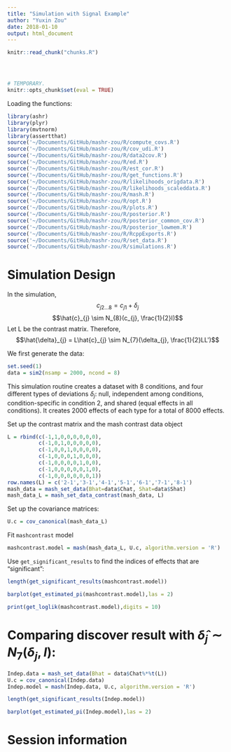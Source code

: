 ```yaml
---
title: "Simulation with Signal Example"
author: "Yuxin Zou"
date: 2018-01-10
output: html_document
---
```


```r
knitr::read_chunk("chunks.R")
```

<!-- Update knitr chunk options -->
```r
```

<!-- Insert the date the file was last updated -->
```r
```

<!-- Insert the R version (Git commit SHA1) if Git repository exists and R
 package git2r is installed -->
```r
```

```r
# TEMPORARY.
knitr::opts_chunk$set(eval = TRUE)
```

Loading the functions:

```r
library(ashr)
library(plyr)
library(mvtnorm)
library(assertthat)
source('~/Documents/GitHub/mashr-zou/R/compute_covs.R')
source('~/Documents/GitHub/mashr-zou/R/cov_udi.R')
source('~/Documents/GitHub/mashr-zou/R/data2cov.R')
source('~/Documents/GitHub/mashr-zou/R/ed.R')
source('~/Documents/GitHub/mashr-zou/R/est_cor.R')
source('~/Documents/GitHub/mashr-zou/R/get_functions.R')
source('~/Documents/GitHub/mashr-zou/R/likelihoods_origdata.R')
source('~/Documents/GitHub/mashr-zou/R/likelihoods_scaleddata.R')
source('~/Documents/GitHub/mashr-zou/R/mash.R')
source('~/Documents/GitHub/mashr-zou/R/opt.R')
source('~/Documents/GitHub/mashr-zou/R/plots.R')
source('~/Documents/GitHub/mashr-zou/R/posterior.R')
source('~/Documents/GitHub/mashr-zou/R/posterior_common_cov.R')
source('~/Documents/GitHub/mashr-zou/R/posterior_lowmem.R')
source('~/Documents/GitHub/mashr-zou/R/RcppExports.R')
source('~/Documents/GitHub/mashr-zou/R/set_data.R')
source('~/Documents/GitHub/mashr-zou/R/simulations.R')
```

# Simulation Design

In the simulation, $$c_{j2...8} = c_{j1} + \delta_{j}$$
$$\hat{c}_{j} \sim N_{8}(c_{j}, \frac{1}{2}I)$$
Let L be the contrast matrix. Therefore, $$\hat{\delta}_{j} = L\hat{c}_{j} \sim N_{7}(\delta_{j}, \frac{1}{2}LL')$$

We first generate the data:
```r
set.seed(1)
data = sim2(nsamp = 2000, ncond = 8)
```
This simulation routine creates a dataset with 8 conditions, and four different types of deviations $\delta_{j}$: null, independent among conditions, condition-specific in condition 2, and shared (equal effects in all conditions). It creates 2000 effects of each type for a total of 8000 effects.

Set up the contrast matrix and the mash contrast data object
```r
L = rbind(c(-1,1,0,0,0,0,0,0),
          c(-1,0,1,0,0,0,0,0),
          c(-1,0,0,1,0,0,0,0),
          c(-1,0,0,0,1,0,0,0),
          c(-1,0,0,0,0,1,0,0),
          c(-1,0,0,0,0,0,1,0),
          c(-1,0,0,0,0,0,0,1))
row.names(L) = c('2-1','3-1','4-1','5-1','6-1','7-1','8-1')
mash_data = mash_set_data(Bhat=data$Chat, Shat=data$Shat)
mash_data_L = mash_set_data_contrast(mash_data, L)
```

Set up the covariance matrices:

```r
U.c = cov_canonical(mash_data_L)
```

Fit `mashcontrast` model
```r
mashcontrast.model = mash(mash_data_L, U.c, algorithm.version = 'R')
```

Use `get_significant_results` to find the indices of effects that are “significant”:

```r
length(get_significant_results(mashcontrast.model))
```

```r
barplot(get_estimated_pi(mashcontrast.model),las = 2)
```

```r
print(get_loglik(mashcontrast.model),digits = 10)
```

# Comparing discover result with $\hat{\delta}_{j} \sim N_{7}(\delta_{j},I)$:

```r
Indep.data = mash_set_data(Bhat = data$Chat%*%t(L))
U.c = cov_canonical(Indep.data)
Indep.model = mash(Indep.data, U.c, algorithm.version = 'R')
```
```r
length(get_significant_results(Indep.model))
```
```r
barplot(get_estimated_pi(Indep.model),las = 2)
```


# Session information

<!-- Insert the session information into the document -->
```r
```
